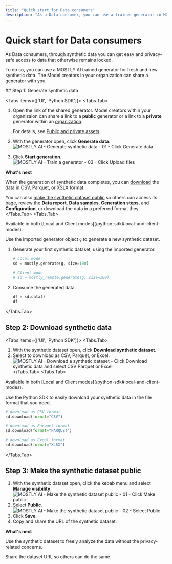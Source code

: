 ```yaml
---
title: "Quick start for Data consumers"
description: "As a Data consumer, you can use a trained generator in MOSTLY AI to generate new synthetic data. Use the new data for analysis, downstream machine learning (ML) tasks, or share it with others."
---
```



# Quick start for Data consumers

As Data consumers, through synthetic data you can get easy and privacy-safe access to data that otherwise remains locked.

To do so, you can use a MOSTLY AI trained generator for fresh and new synthetic data. The Model creators in your organization can share a generator with you.

<Steps>
## Step 1: Generate synthetic data

<Tabs items={['UI', 'Python SDK']}>
<Tabs.Tab>
1. Open the link of the shared generator.
    <Callout>
    Model creators within your organizaion can share a link to a **public** generator or a link to a **private** generator within an [organization](/organizations).

    For details, see [Public and private assets](/public-private-assets).
    </Callout>
2. With the generator open, click **Generate data**.
    <Image 
        src="/docs/docimages/quickstart/data-consumers/generate-sd-01-click-generate-data.webp" 
        alt="MOSTLY AI - Generate synthetic data - 01 - Click Generate data" 
        width={800} 
        height={150}
    />
3. Click **Start generation**.
    <Image 
        src="/docs/docimages/quickstart/data-consumers/generate-sd-02-click-start-generation.webp" 
        alt="MOSTLY AI - Train a generator - 03 - Click Upload files" 
        width={800} 
        height={150}
    />

**What's next**

When the generation of synthetic data completes, you can [download](/quick-start/data-consumers#step-2-download-synthetic-data) the data in CSV, Parquet, or XSLX format.

You can also [make the synthetic dataset public](/quick-start/data-consumers#step-3-make-the-synthetic-dataset-public) so others can access its page, review the **Data report**, **Data samples**, **Generation steps**, and **Configuration**, or download the data in a preferred format they.
</Tabs.Tab>
<Tabs.Tab>

<CustomCallout type="API">
Available in both [Local and Client modes](/python-sdk#local-and-client-modes).
</CustomCallout>

Use the imported generator object `g` to generate a new synthetic dataset.

1. Generate your first synthetic dataset, using the imported generator.
    ```python copy filename="python" /mostly_remote/ /mostly/
    # Local mode
    sd = mostly.generate(g, size=100)

    # Client mode
    # sd = mostly_remote.generate(g, size=100)
    ```
2. Consume the generated data.
    ```python copy filename="python"
    df = sd.data()
    df
    ```
</Tabs.Tab>
</Tabs>

## Step 2: Download synthetic data

<Tabs items={['UI', 'Python SDK']}>
<Tabs.Tab>
1. With the synthetic dataset open, click **Download synthetic dataset**.
2. Select to download as CSV, Parquet, or Excel.
    <Image 
        src="/docs/docimages/quickstart/data-consumers/download-sd-01-click-download-synthetic-data-select-format.webp" 
        alt="MOSTLY AI - Download a synthetic dataset - Click Download synthetic data and select CSV Parquet or Excel" 
        width={800} 
        height={150}
    />
</Tabs.Tab>
<Tabs.Tab>

<CustomCallout type="API">
Available in both [Local and Client modes](/python-sdk#local-and-client-modes).
</CustomCallout>

Use the Python SDK to easily download your synthetic data in the file format that you need.

```python copy filename="python"
# download as CSV format
sd.download(format="CSV")

# download as Parquet format
sd.download(format="PARQUET")

# download as Excel format
sd.download(format="XLSX")
```
</Tabs.Tab>
</Tabs>

## Step 3: Make the synthetic dataset public

1. With the synthetic dataset open, click the kebab menu and select **Manage visibility**.
    <Image 
        src="/docs/docimages/quickstart/data-consumers/make-public-01-select-manage-visibility.webp" 
        alt="MOSTLY AI - Make the synthetic dataset public - 01 - Click Make public" 
        width={800} 
        height={150}
    />
2. Select **Public**.
    <Image 
        src="/docs/docimages/quickstart/data-consumers/make-public-02-select-public.webp" 
        alt="MOSTLY AI - Make the synthetic dataset public - 02 - Select Public" 
        width={800} 
        height={150}
    />
3. Click **Save**.
4. Copy and share the URL of the synthetic dataset.

**What's next**

Use the synthetic dataset to freely analyze the data without the privacy-related concerns.

Share the dataset URL so others can do the same.
</Steps>